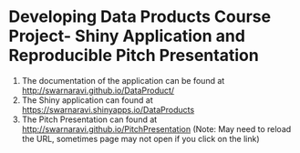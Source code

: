 # Developing Data Products Course Project-  Shiny Application and Reproducible Pitch Presentation

1. The documentation of the application can be found at [http://swarnaravi.github.io/DataProduct/](http://swarnaravi.github.io/DataProduct/)
2. The  Shiny application can found at [https://swarnaravi.shinyapps.io/DataProducts](https://swarnaravi.shinyapps.io/DataProduct)
3. The Pitch Presentation can found at [http://swarnaravi.github.io/PitchPresentation](http://swarnaravi.github.io/PitchPresentation#1) (Note: May need to reload the URL, sometimes page may not open if you click on the link) 
